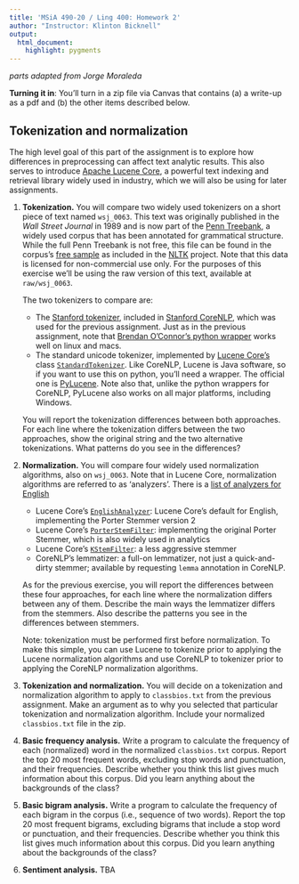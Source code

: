```yaml
---
title: 'MSiA 490-20 / Ling 400: Homework 2'
author: "Instructor: Klinton Bicknell"
output:
  html_document:
    highlight: pygments
---
```

_parts adapted from Jorge Moraleda_

**Turning it in**: You'll turn in a zip file via Canvas that contains (a) a write-up as a pdf and (b) the other items described below.

## Tokenization and normalization
The high level goal of this part of the assignment is to explore how differences in preprocessing can affect text analytic results. This also serves to introduce [Apache Lucene Core](https://lucene.apache.org/core/), a powerful text indexing and retrieval library widely used in industry, which we will also be using for later assignments.

1. **Tokenization.** You will compare two widely used tokenizers on a short piece of text named `wsj_0063`. This text was originally published in the _Wall Street Journal_ in 1989 and is now part of the [Penn Treebank](https://www.cis.upenn.edu/~treebank/), a widely used corpus that has been annotated for grammatical structure. While the full Penn Treebank is not free, this file can be found in the corpus's [free sample](http://www.nltk.org/nltk_data/packages/corpora/treebank.zip) as included in the [NLTK](www.nltk.org) project. Note that this data is licensed for non-commercial use only. For the purposes of this exercise we'll be using the raw version of this text, available at `raw/wsj_0063`.

      The two tokenizers to compare are:

      * The [Stanford tokenizer](http://nlp.stanford.edu/software/tokenizer.shtml), included in [Stanford CoreNLP](http://nlp.stanford.edu/software/corenlp.shtml), which was used for the previous assignment. Just as in the previous assignment, note that [Brendan O'Connor's python wrapper](https://github.com/brendano/stanford_corenlp_pywrapper) works well on linux and macs.
      * The standard unicode tokenizer, implemented by [Lucene Core's](https://lucene.apache.org/core/) class [`StandardTokenizer`](http://lucene.apache.org/core/5_3_1/analyzers-common/org/apache/lucene/analysis/standard/StandardTokenizer.html). Like CoreNLP, Lucene is Java software, so if you want to use this on python, you'll need a wrapper. The official one is [PyLucene](http://lucene.apache.org/pylucene/). Note also that, unlike the python wrappers for CoreNLP, PyLucene also works on all major platforms, including Windows.

      You will report the tokenization differences between both approaches. For each line where the tokenization differs between the two approaches, show the original string and the two alternative tokenizations. What patterns do you see in the differences?

2. **Normalization.** You will compare four widely used normalization algorithms, also on `wsj_0063`. Note that in Lucene Core, normalization algorithms are referred to as 'analyzers'. There is a [list of analyzers for English](http://lucene.apache.org/core/5_3_1/analyzers-common/org/apache/lucene/analysis/en/EnglishAnalyzer.html)

      * Lucene Core's [`EnglishAnalyzer`](http://lucene.apache.org/core/5_3_1/analyzers-common/org/apache/lucene/analysis/en/EnglishAnalyzer.html): Lucene Core's default for English, implementing the Porter Stemmer version 2
      * Lucene Core's [`PorterStemFilter`](http://lucene.apache.org/core/5_3_1/analyzers-common/org/apache/lucene/analysis/en/PorterStemFilter.html): implementing the original Porter Stemmer, which is also widely used in analytics
      * Lucene Core's [`KStemFilter`](http://lucene.apache.org/core/5_3_1/analyzers-common/org/apache/lucene/analysis/en/KStemFilter.html): a less aggressive stemmer
      * CoreNLP's lemmatizer: a full-on lemmatizer, not just a quick-and-dirty stemmer; available by requesting `lemma` annotation in CoreNLP.
      
      As for the previous exercise, you will report the differences between these four approaches, for each line where the normalization differs between any of them. Describe the main ways the lemmatizer differs from the stemmers. Also describe the patterns you see in the differences between stemmers.
      
      Note: tokenization must be performed first before normalization. To make this simple, you can use Lucene to tokenize prior to applying the Lucene normalization algorithms and use CoreNLP to tokenizer prior to applying the CoreNLP normalization algorithms.
      
3. **Tokenization and normalization.** You will decide on a tokenization and normalization algorithm to apply to `classbios.txt` from the previous assignment. Make an argument as to why you selected that particular tokenization and normalization algorithm. Include your normalized `classbios.txt` file in the zip.

4. **Basic frequency analysis.** Write a program to calculate the frequency of each (normalized) word in the normalized `classbios.txt` corpus. Report the top 20 most frequent words, excluding stop words and punctuation, and their frequencies. Describe whether you think this list gives much information about this corpus. Did you learn anything about the backgrounds of the class?

5. **Basic bigram analysis.** Write a program to calculate the frequency of each bigram in the corpus (i.e., sequence of two words). Report the top 20 most frequent bigrams, excluding bigrams that include a stop word or punctuation, and their frequencies. Describe whether you think this list gives much information about this corpus. Did you learn anything about the backgrounds of the class?

6. **Sentiment analysis.** TBA
